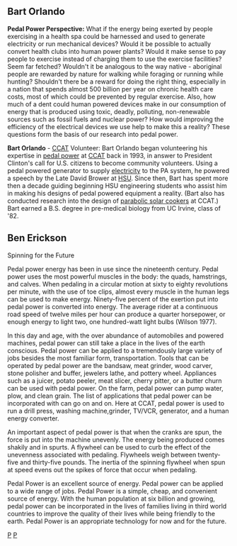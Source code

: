 ==Bart Orlando==

'''Pedal Power Perspective:''' What if the energy being exerted by people exercising in a health spa could be harnessed and used to generate electricity or run mechanical devices? Would it be possible to actually convert health clubs into human power plants? Would it make sense to pay people to exercise instead of charging them to use the exercise facilities? Seem far fetched? Wouldn't it be analogous to the way native - aboriginal people are rewarded by nature for walking while foraging or running while hunting? Shouldn't there be a reward for doing the right thing, especially in a nation that spends almost 500 billion per year on chronic health care costs, most of which could be prevented by regular exercise. Also, how much of a dent could human powered devices make in our consumption of energy that is produced using toxic, deadly, polluting, non-renewable sources such as fossil fuels and nuclear power? How would improving the efficiency of the electrical devices we use help to make this a reality? These questions form the basis of our research into pedal power.

'''Bart Orlando''' - [http://www.humboldt.edu/%7Eccat/ CCAT] Volunteer: Bart Orlando began volunteering his expertise in [[pedal power]] at [[CCAT]] back in 1993, in answer to President Clinton's call for U.S. citizens to become community volunteers.  Using a pedal powered generator to supply [[electricity]] to the PA system, he powered a speech by the Late David Brower at [[HSU]]. Since then, Bart has spent more then a decade guiding beginning HSU engineering students who assist him in making his designs of pedal powered equipment a reality. (Bart also has conducted research into the design of [[parabolic solar cookers]] at CCAT.) Bart earned a B.S. degree in pre-medical biology from UC Irvine, class of '82.


==Ben Erickson==
Spinning for the Future

Pedal power energy has been in use since the nineteenth century. Pedal power uses the most powerful muscles in the body: the quads, hamstrings, and calves. When pedaling in a circular motion at sixty to eighty revolutions per minute, with the use of toe clips, almost every muscle in the human legs can be used to make energy. Ninety-five percent of the exertion put into pedal power is converted into energy. The average rider at a continuous road speed of twelve miles per hour can produce a quarter horsepower, or enough energy to light two, one hundred-watt light bulbs (Wilson 1977).

In this day and age, with the over abundance of automobiles and powered machines, pedal power can still take a place in the lives of the earth conscious. Pedal power can be applied to a tremendously large variety of jobs besides the most familiar form, transportation. Tools that can be operated by pedal power are the bandsaw, meat grinder, wood carver, stone polisher and buffer, jewelers lathe, and pottery wheel. Appliances such as a juicer, potato peeler, meat slicer, cherry pitter, or a butter churn can be used with pedal power. On the farm, pedal power can pump water, plow, and clean grain. The list of applications that pedal power can be incorporated with can go on and on. Here at CCAT, pedal power is used to run a drill press, washing machine,grinder, TV/VCR, generator, and a human energy converter.

An important aspect of pedal power is that when the cranks are spun, the force is put into the machine unevenly. The energy being produced comes shakily and in spurts. A flywheel can be used to curb the effect of the unevenness associated with pedaling. Flywheels weigh between twenty-five and thirty-five pounds. The inertia of the spinning flywheel when spun at speed evens out the spikes of force that occur when pedaling.

Pedal Power is an excellent source of energy. Pedal power can be applied to a wide range of jobs. Pedal Power is a simple, cheap, and convenient source of energy. With the human population at six billion and growing, pedal power can be incorporated in the lives of families living in third world countries to improve the quality of their lives while being friendly to the earth. Pedal Power is an appropriate technology for now and for the future.

{{CCATpage}}

[[Category:Pedal power|P]]
[[Category:CCAT|P]]